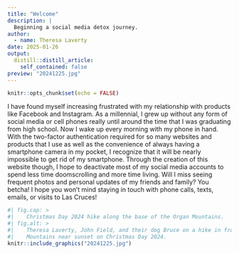 ```yaml
---
title: "Welcome"
description: |
  Beginning a social media detox journey.
author:
  - name: Theresa Laverty
date: 2025-01-26
output:
  distill::distill_article:
    self_contained: false
preview: "20241225.jpg"
---
```



```r
knitr::opts_chunk$set(echo = FALSE)
```

I have found myself increasing frustrated with my relationship with products like Facebook and Instagram. As a millennial, I grew up without any form of social media or cell phones really until around the time that I was graduating from high school. Now I wake up every morning with my phone in hand. With the two-factor authentication required for so many websites and products that I use as well as the convenience of always having a smartphone camera in my pocket, I recognize that it will be nearly impossible to get rid of my smartphone. Through the creation of this website though, I hope to deactivate most of my social media accounts to spend less time doomscrolling and more time living. Will I miss seeing frequent photos and personal updates of my friends and family? You betcha! I hope you won't mind staying in touch with phone calls, texts, emails, or visits to Las Cruces! 

```r
#| fig.cap: > 
#|    Christmas Day 2024 hike along the base of the Organ Mountains.
#| fig.alt: > 
#|    Theresa Laverty, John Field, and their dog Bruce on a hike in front of the Organ
#|    Mountains near sunset on Christmas Day 2024.
knitr::include_graphics("20241225.jpg")
```
